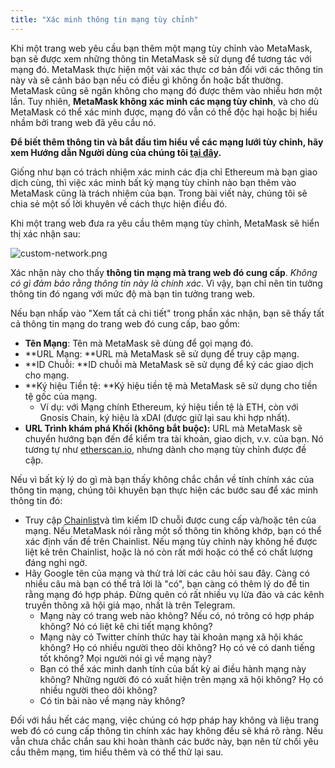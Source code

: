 ```yaml
---
title: "Xác minh thông tin mạng tùy chỉnh"
---
```


Khi một trang web yêu cầu bạn thêm một mạng tùy chỉnh vào MetaMask, bạn sẽ được xem những thông tin MetaMask sẽ sử dụng để tương tác với mạng đó. MetaMask thực hiện một vài xác thực cơ bản đối với các thông tin này và sẽ cảnh báo bạn nếu có điều gì không ổn hoặc bất thường. MetaMask cũng sẽ ngăn không cho mạng đó được thêm vào nhiều hơn một lần. Tuy nhiên, **MetaMask không xác minh các mạng tùy chỉnh**, và cho dù MetaMask có thể xác minh được, mạng đó vẫn có thể độc hại hoặc bị hiểu nhầm bởi trang web đã yêu cầu nó.

**Để biết thêm thông tin và bắt đầu tìm hiểu về các mạng lưới tùy chỉnh, hãy xem Hướng dẫn Người dùng của chúng tôi [tại đây](/networks-and-sidechains/managing-networks/user-guide-custom-networks-and-sidechains).**

Giống như bạn có trách nhiệm xác minh các địa chỉ Ethereum mà bạn giao dịch cùng, thì việc xác minh bất kỳ mạng tùy chỉnh nào bạn thêm vào MetaMask cũng là trách nhiệm của bạn. Trong bài viết này, chúng tôi sẽ chia sẻ một số lời khuyên về cách thực hiện điều đó.

Khi một trang web đưa ra yêu cầu thêm mạng tùy chỉnh, MetaMask sẽ hiển thị xác nhận sau:

<div class="center-container">
  <div class="img-medium">
    <img
      src={
        require("../../../../../../img/i18n/legacy/custom-network.png").default
      }
      alt="custom-network.png"
    />
  </div>
</div>

Xác nhận này cho thấy **thông tin mạng mà trang web đó cung cấp**. _Không có gì đảm bảo rằng thông tin này là chính xác_. Vì vậy, bạn chỉ nên tin tưởng thông tin đó ngang với mức độ mà bạn tin tưởng trang web.

Nếu bạn nhấp vào "Xem tất cả chi tiết" trong phần xác nhận, bạn sẽ thấy tất cả thông tin mạng do trang web đó cung cấp, bao gồm:

- **Tên Mạng**: Tên mà MetaMask sẽ dùng để gọi mạng đó.
- **URL Mạng: **URL mà MetaMask sẽ sử dụng để truy cập mạng.
- **ID Chuỗi: **ID chuỗi mà MetaMask sẽ sử dụng để ký các giao dịch cho mạng.
- **Ký hiệu Tiền tệ: **Ký hiệu tiền tệ mà MetaMask sẽ sử dụng cho tiền tệ gốc của mạng.
  - Ví dụ: với Mạng chính Ethereum, ký hiệu tiền tệ là ETH, còn với Gnosis Chain, ký hiệu là xDAI (được giữ lại sau khi hợp nhất).
- **URL Trình khám phá Khối (không bắt buộc):** URL mà MetaMask sẽ chuyển hướng bạn đến để kiểm tra tài khoản, giao dịch, v.v. của bạn. Nó tương tự như [etherscan.io](https://etherscan.io), nhưng dành cho mạng tùy chỉnh được đề cập.

Nếu vì bất kỳ lý do gì mà bạn thấy không chắc chắn về tính chính xác của thông tin mạng, chúng tôi khuyên bạn thực hiện các bước sau để xác minh thông tin đó:

- Truy cập [Chainlist](https://chainlist.wtf/)và tìm kiếm ID chuỗi được cung cấp và/hoặc tên của mạng. Nếu MetaMask nói rằng một số thông tin không khớp, bạn có thể xác định vấn đề trên Chainlist. Nếu mạng tùy chỉnh này không hề được liệt kê trên Chainlist, hoặc là nó còn rất mới hoặc có thể có chất lượng đáng nghi ngờ.
- Hãy Google tên của mạng và thử trả lời các câu hỏi sau đây. Càng có nhiều câu mà bạn có thể trả lời là "có", bạn càng có thêm lý do để tin rằng mạng đó hợp pháp. Đừng quên có rất nhiều vụ lừa đảo và các kênh truyền thông xã hội giả mạo, nhất là trên Telegram.
  - Mạng này có trang web nào không? Nếu có, nó trông có hợp pháp không? Nó có liệt kê chi tiết mạng không?
  - Mạng này có Twitter chính thức hay tài khoản mạng xã hội khác không? Họ có nhiều người theo dõi không? Họ có vẻ có danh tiếng tốt không? Mọi người nói gì về mạng này?
  - Bạn có thể xác minh danh tính của bất kỳ ai điều hành mạng này không? Những người đó có xuất hiện trên mạng xã hội không? Họ có nhiều người theo dõi không?
  - Có tin bài nào về mạng này không?

Đối với hầu hết các mạng, việc chúng có hợp pháp hay không và liệu trang web đó có cung cấp thông tin chính xác hay không đều sẽ khá rõ ràng. Nếu vẫn chưa chắc chắn sau khi hoàn thành các bước này, bạn nên từ chối yêu cầu thêm mạng, tìm hiểu thêm và có thể thử lại sau.
